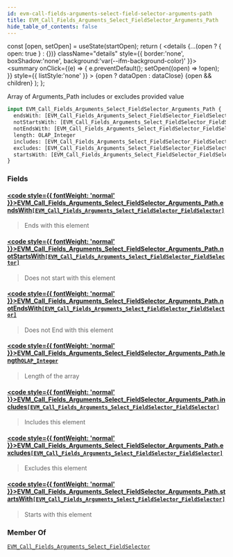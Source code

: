 ```yaml
---
id: evm-call-fields-arguments-select-field-selector-arguments-path
title: EVM_Call_Fields_Arguments_Select_FieldSelector_Arguments_Path
hide_table_of_contents: false
---
```







  const [open, setOpen] = useState(startOpen);
  return (
    <details {...(open ? { open: true } : {})} className="details" style={{ border:'none', boxShadow:'none', background:'var(--ifm-background-color)' }}>
      <summary
        onClick={(e) => {
          e.preventDefault();
          setOpen((open) => !open);
        }}
        style={{ listStyle:'none' }}
      >
      {open ? dataOpen : dataClose}
      </summary>
      {open && children}
    </details>
  );
};










Array of Arguments_Path includes or excludes provided value


```graphql
input EVM_Call_Fields_Arguments_Select_FieldSelector_Arguments_Path {
  endsWith: [EVM_Call_Fields_Arguments_Select_FieldSelector_FieldSelector]
  notStartsWith: [EVM_Call_Fields_Arguments_Select_FieldSelector_FieldSelector]
  notEndsWith: [EVM_Call_Fields_Arguments_Select_FieldSelector_FieldSelector]
  length: OLAP_Integer
  includes: [EVM_Call_Fields_Arguments_Select_FieldSelector_FieldSelector]
  excludes: [EVM_Call_Fields_Arguments_Select_FieldSelector_FieldSelector]
  startsWith: [EVM_Call_Fields_Arguments_Select_FieldSelector_FieldSelector]
}
```




### Fields

#### [<code style={{ fontWeight: 'normal' }}>EVM_Call_Fields_Arguments_Select_FieldSelector_Arguments_Path.<b>endsWith</b></code>](#)<Bullet />[`[EVM_Call_Fields_Arguments_Select_FieldSelector_FieldSelector]`](/docs/graphql-reference/inputs/evm-call-fields-arguments-select-field-selector-field-selector) <Badge class="badge badge--secondary" text="list"/> <Badge class="badge badge--secondary" text="input"/> 
> 
> 
> Ends with this element
> 

#### [<code style={{ fontWeight: 'normal' }}>EVM_Call_Fields_Arguments_Select_FieldSelector_Arguments_Path.<b>notStartsWith</b></code>](#)<Bullet />[`[EVM_Call_Fields_Arguments_Select_FieldSelector_FieldSelector]`](/docs/graphql-reference/inputs/evm-call-fields-arguments-select-field-selector-field-selector) <Badge class="badge badge--secondary" text="list"/> <Badge class="badge badge--secondary" text="input"/> 
> 
> 
> Does not start with this element
> 

#### [<code style={{ fontWeight: 'normal' }}>EVM_Call_Fields_Arguments_Select_FieldSelector_Arguments_Path.<b>notEndsWith</b></code>](#)<Bullet />[`[EVM_Call_Fields_Arguments_Select_FieldSelector_FieldSelector]`](/docs/graphql-reference/inputs/evm-call-fields-arguments-select-field-selector-field-selector) <Badge class="badge badge--secondary" text="list"/> <Badge class="badge badge--secondary" text="input"/> 
> 
> 
> Does not End with this element
> 

#### [<code style={{ fontWeight: 'normal' }}>EVM_Call_Fields_Arguments_Select_FieldSelector_Arguments_Path.<b>length</b></code>](#)<Bullet />[`OLAP_Integer`](/docs/graphql-reference/inputs/olap-integer) <Badge class="badge badge--secondary" text="input"/> 
> 
> 
> Length of the array
> 

#### [<code style={{ fontWeight: 'normal' }}>EVM_Call_Fields_Arguments_Select_FieldSelector_Arguments_Path.<b>includes</b></code>](#)<Bullet />[`[EVM_Call_Fields_Arguments_Select_FieldSelector_FieldSelector]`](/docs/graphql-reference/inputs/evm-call-fields-arguments-select-field-selector-field-selector) <Badge class="badge badge--secondary" text="list"/> <Badge class="badge badge--secondary" text="input"/> 
> 
> 
> Includes this element
> 

#### [<code style={{ fontWeight: 'normal' }}>EVM_Call_Fields_Arguments_Select_FieldSelector_Arguments_Path.<b>excludes</b></code>](#)<Bullet />[`[EVM_Call_Fields_Arguments_Select_FieldSelector_FieldSelector]`](/docs/graphql-reference/inputs/evm-call-fields-arguments-select-field-selector-field-selector) <Badge class="badge badge--secondary" text="list"/> <Badge class="badge badge--secondary" text="input"/> 
> 
> 
> Excludes this element
> 

#### [<code style={{ fontWeight: 'normal' }}>EVM_Call_Fields_Arguments_Select_FieldSelector_Arguments_Path.<b>startsWith</b></code>](#)<Bullet />[`[EVM_Call_Fields_Arguments_Select_FieldSelector_FieldSelector]`](/docs/graphql-reference/inputs/evm-call-fields-arguments-select-field-selector-field-selector) <Badge class="badge badge--secondary" text="list"/> <Badge class="badge badge--secondary" text="input"/> 
> 
> 
> Starts with this element
> 



### Member Of

[`EVM_Call_Fields_Arguments_Select_FieldSelector`](/docs/graphql-reference/inputs/evm-call-fields-arguments-select-field-selector)  <Badge class="badge badge--secondary" text="input"/>

